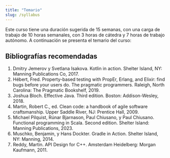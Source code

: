 ```yaml
---
title: "Temario"
slug: /syllabus
---
```


Este curso tiene una duración sugerida de 15 semanas, con una carga de trabajo de 10 horas semanales, con 3 horas de cátedra y 7 horas de trabajo autónomo. A continuación se presenta el temario del curso:

<Syllabus />

## Bibliografías recomendadas

1. Dmitry Jemerov y Svetlana Isakova. Kotlin in action. Shelter Island, NY: Manning Publications Co, 2017.
2. Hébert, Fred. Property-based testing with PropEr, Erlang, and Elixir: find bugs before your users do. The pragmatic programmers. Raleigh, North Carolina: The Pragmatic Bookshelf, 2019.
3. Joshua Bloch. Effective Java. Third edition. Boston: Addison-Wesley, 2018.
4. Martin, Robert C., ed. Clean code: a handbook of agile software craftsmanship. Upper Saddle River, NJ: Prentice Hall, 2009.
5. Michael Pilquist, Rúnar Bjarnason, Paul Chiusano, y Paul Chiusano. Functional programming in Scala. Second edition. Shelter Island: Manning Publications, 2023.
6. Muschko, Benjamin, y Hans Dockter. Gradle in Action. Shelter Island, NY: Manning, 2014.
7. Reddy, Martin. API Design for C++. Amsterdam Heidelberg: Morgan Kaufmann, 2011.
